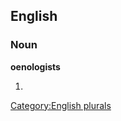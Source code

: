 
==English==

===Noun===
'''oenologists'''

# {{plural of|[[oenologist]]}}

[[Category:English plurals]]